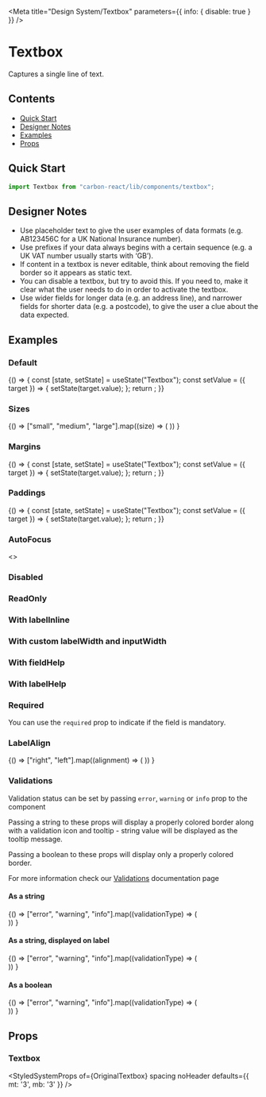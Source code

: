 

<Meta title="Design System/Textbox" parameters={{ info: { disable: true } }} />

# Textbox

Captures a single line of text.

## Contents
- [Quick Start](#quick-start)
- [Designer Notes](#designer-notes)
- [Examples](#examples)
- [Props](#props)

## Quick Start

```javascript
import Textbox from "carbon-react/lib/components/textbox";
```

## Designer Notes
- Use placeholder text to give the user examples of data formats (e.g. AB123456C for a UK National Insurance number).
- Use prefixes if your data always begins with a certain sequence (e.g. a UK VAT number usually starts with ‘GB’).
- If content in a textbox is never editable, think about removing the field border so it appears as static text.
- You can disable a textbox, but try to avoid this. If you need to, make it clear what the user needs to do in order to activate the textbox.
- Use wider fields for longer data (e.g. an address line), and narrower fields for shorter data (e.g. a postcode), to give the user a clue about the data expected.

## Examples

### Default

<Preview>
  <Story name="default">
    {() => {
      const [state, setState] = useState("Textbox");
      const setValue = ({ target }) => {
        setState(target.value);
      };
      return <Textbox label="Textbox" value={state} onChange={setValue} />;
    }}
  </Story>
</Preview>

### Sizes

<Preview>
  <Story name="sizes">
    {() =>
      ["small", "medium", "large"].map((size) => (
        <Textbox
          key={`Textbox - ${size}`}
          label={`Textbox - ${size}`}
          value="Textbox"
          size={size}
          mb={2}
        />
      ))
    }
  </Story>
</Preview>

### Margins

<Preview>
  <Story name="margins">
    {() => {
      const [state, setState] = useState("Textbox");
      const setValue = ({ target }) => {
        setState(target.value);
      };
      return <Textbox label="Textbox" value={state} onChange={setValue} m={4} />;
    }}
  </Story>
</Preview>

### Paddings

<Preview>
  <Story name="paddings">
    {() => {
      const [state, setState] = useState("Textbox");
      const setValue = ({ target }) => {
        setState(target.value);
      };
      return <Textbox label="Textbox" value={state} onChange={setValue} p={4} />;
    }}
  </Story>
</Preview>

### AutoFocus

<Preview>
  <Story name="autoFocus" parameters={{ chromatic: { disable: true } }}>
    <>
      <Textbox label="Textbox" value="Textbox" autoFocus />
      <Textbox label="Textbox" value="Textbox" autoFocus />
    </>
  </Story>
</Preview>

### Disabled

<Preview>
  <Story name="disabled">
    <Textbox label="Textbox" value="Textbox" disabled />
  </Story>
</Preview>

### ReadOnly

<Preview>
  <Story name="readOnly">
    <Textbox label="Textbox" value="Textbox" readOnly />
  </Story>
</Preview>

### With labelInline

<Preview>
  <Story name="with labelInline" parameters={{ chromatic: { disable: true } }}>
    <Textbox label="Textbox" value="Textbox" labelInline />
  </Story>
</Preview>

### With custom labelWidth and inputWidth

<Preview>
  <Story name="with custom labelWidth and inputWidth">
    <Textbox
      label="Textbox"
      value="Textbox"
      labelInline
      labelWidth={50}
      inputWidth={50}
    />
  </Story>
</Preview>

### With fieldHelp

<Preview>
  <Story name="with fieldHelp">
    <Textbox label="Textbox" value="Textbox" fieldHelp="Help" />
  </Story>
</Preview>

### With labelHelp

<Preview>
  <Story name="with labelHelp">
    <Textbox label="Textbox" value="Textbox" labelHelp="Help" />
  </Story>
</Preview>

### Required

You can use the `required` prop to indicate if the field is mandatory.

<Preview>
  <Story name="required">
    <Textbox label="Textbox" value="Textbox" required />
  </Story>
</Preview>

### LabelAlign

<Preview>
  <Story name="labelAlign">
    {() =>
      ["right", "left"].map((alignment) => (
        <Textbox
          label="Textbox"
          value="Textbox"
          labelInline
          inputWidth={50}
          key={alignment}
          labelAlign={alignment}
        />
      ))
    }
  </Story>
</Preview>

### Validations

Validation status can be set by passing `error`, `warning` or `info` prop to the component

Passing a string to these props will display a properly colored border along with a validation icon and tooltip - string value will be displayed as the tooltip message.

Passing a boolean to these props will display only a properly colored border.

For more information check our [Validations](?path=/docs/documentation-validations--page "Validations") documentation page

#### As a string

<Preview>
  <Story name="validations - string - component">
    {() =>
      ["error", "warning", "info"].map((validationType) => (
        <div key={`${validationType}-string-component`}>
          <Textbox
            label="Textbox"
            value="Textbox"
            {...{ [validationType]: "Message" }}
            mb={2}
          />
          <Textbox
            label="Textbox - readOnly"
            value="Textbox"
            readOnly
            {...{ [validationType]: "Message" }}
            mb={2}
          />
        </div>
      ))
    }
  </Story>
</Preview>

#### As a string, displayed on label

<Preview>
  <Story name="validations - string - label">
    {() =>
      ["error", "warning", "info"].map((validationType) => (
        <div key={`${validationType}-string-label`}>
          <Textbox
            label="Textbox"
            value="Textbox"
            validationOnLabel
            {...{ [validationType]: "Message" }}
            mb={2}
          />
          <Textbox
            label="Textbox - readOnly"
            value="Textbox"
            validationOnLabel
            readOnly
            {...{ [validationType]: "Message" }}
            mb={2}
          />
        </div>
      ))
    }
  </Story>
</Preview>

#### As a boolean

<Preview>
  <Story name="validations - boolean">
    {() =>
      ["error", "warning", "info"].map((validationType) => (
        <div key={`${validationType}-boolean-component`}>
          <Textbox
            label="Textbox"
            value="Textbox"
            {...{ [validationType]: true }}
            mb={2}
          />
          <Textbox
            label="Textbox - readOnly"
            value="Textbox"
            readOnly
            {...{ [validationType]: true }}
            mb={2}
          />
        </div>
      ))
    }
  </Story>
</Preview>

## Props

### Textbox

<StyledSystemProps
  of={OriginalTextbox}
  spacing
  noHeader
  defaults={{ mt: '3', mb: '3' }}
/>